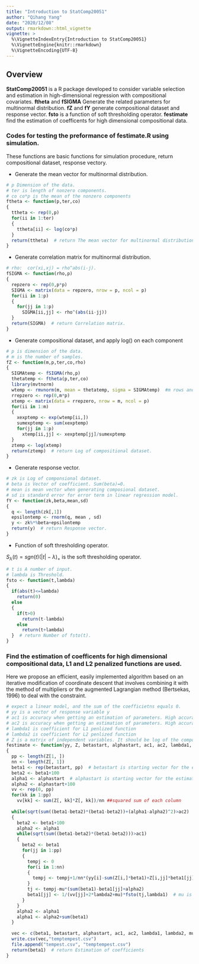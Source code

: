 ```yaml
---
title: "Introduction to StatComp20051"
author: "Qihang Yang"
date: "2020/12/08"
output: rmarkdown::html_vignette
vignette: >
  %\VignetteIndexEntry{Introduction to StatComp20051}
  %\VignetteEngine{knitr::rmarkdown}
  %\VignetteEncoding{UTF-8}
---
```

## Overview

__StatComp20051__ is a R package developed to consider variable selection and estimation in high-dimensional regression with compositional covariates. __ftheta__ and __fSIGMA__ Generate the related parameters for multinormal distribution. __fZ__ and __fY__ generate compositional dataset and response vector. __fsto__ is a function of soft thresholding operator. __festimate__ find the estimation of coefficents for high dimensional compositional data.


### Codes for testing the preformance of festimate.R using simulation. 
  These functions are basic functions for simulation procedure, return compositional dataset, response vectory.
  
* Generate the mean vector for multinormal distribution.
```r
# p Dimension of the data.
# ter is length of nonzero components.
# co co*p is the mean of the nonzero components
ftheta <- function(p,ter,co)
{
  ttheta <- rep(0,p)
  for(ii in 1:ter)
  {
    ttheta[ii] <- log(co*p)
  }
  return(ttheta)  # return The mean vector for multinormal distribution.
}
```

* Generate correlation matrix for multinormal distribution.
```r
# rho:  cor(xi,xj) = rho^abs(i-j).
fSIGMA <- function(rho,p)
{
  repzero <- rep(0,p*p)
  SIGMA <- matrix(data = repzero, nrow = p, ncol = p)
  for(ii in 1:p)
  {
    for(jj in 1:p)
      SIGMA[ii,jj] <- rho^(abs(ii-jj))
  }
  return(SIGMA)  # return Correlation matrix.
}
```

* Generate compositional dataset, and apply log() on each component
```r
# p is dimension of the data. 
# m is the number of samples.
fZ <- function(m,p,ter,co,rho)
{
  SIGMAtemp <- fSIGMA(rho,p)
  thetatemp <- ftheta(p,ter,co)
  library(mvtnorm)
  wtemp <- rmvnorm(m, mean = thetatemp, sigma = SIGMAtemp)  #m rows and p columns
  rrepzero <- rep(0,m*p)
  xtemp <- matrix(data = rrepzero, nrow = m, ncol = p)
  for(ii in 1:m)
  {
    xexptemp <- exp(wtemp[ii,])
    sumexptemp <- sum(xexptemp)
    for(jj in 1:p)
      xtemp[ii,jj] <- xexptemp[jj]/sumexptemp
  }
  ztemp <- log(xtemp)
  return(ztemp)  # return Log of compositional dataset.
}
```

* Generate response vector.
```r
# zk is Log of componsional dataset.
# beta is Vector of coefficient. Sum(beta)=0.
# mean is mean vector when generating composional dataset.
# sd is standard error for error term in linear regression model.
fY <- function(zk,beta,mean,sd)
{
  q <- length(zk[,1])
  epsilontemp <- rnorm(q, mean , sd)
  y <- zk%*%beta+epsilontemp
  return(y)  # return Response vector.
}
```

* Function of soft thresholding operator.

$S_{\lambda }(t)=sgn(t)(|t|-\lambda )_{+}$ is the soft thresholding operator.

```r
# t is A number of input.
# lambda is Threshold.
fsto <- function(t,lambda)
{
  if(abs(t)<=lambda)
    return(0)
  else
  {
    if(t>0)
      return(t-lambda)
    else
      return(t+lambda)
  }  # return Number of fsto(t).  
}
```

### Find the estimation of coefficents for high dimensional compositional data, L1 and L2 penalized functions are used.

Here we propose an efficient, easily implemented algorithm based on an iterative modification of coordinate descent that involves combining it with the method of multipliers or the augmented Lagrangian method (Bertsekas, 1996) to deal with the constraint.
```r
# expect a linear model, and the sum of the coefficietns equals 0.
# yy is a vector of response variable y
# ac1 is accuracy when getting an estimation of parameters. High accuracy means more accuracy results.
# ac2 is accuracy when getting an estimation of parameters. High accuracy means more accuracy results.
# lambda1 is coefficient for L1 penlized function
# lambda2 is coefficient for L2 penlized function
# Z is a matrix of independent variables. It should be log of the compositional data matrix, in which each row should sum to 1, and each component should be between 0 and 1.
festimate <- function(yy, Z, betastart, alphastart, ac1, ac2, lambda1, lambda2, mu)
{
  pp <- length(Z[1, ]) 
  nn <- length(Z[, 1])  
  beta1 <- rep(betastart, pp)  # betastart is starting vector for the estimation of coefficient beta.
  beta2 <- beta1+100
  alpha1 <- alphastart  # alphastart is starting vector for the estimation of lagrange multiplier for sum of the coefficients.
  alpha2 <- alphastart+100
  vv <- rep(0, pp)
  for(kk in 1:pp)
    vv[kk] <- sum(Z[, kk]*Z[, kk])/nn ##squared sum of each column
  
  while(sqrt(sum((beta1-beta2)*(beta1-beta2))+(alpha1-alpha2)^2)>ac2)
  {
    beta2 <- beta1+100   
    alpha2 <- alpha1
    while(sqrt(sum((beta1-beta2)*(beta1-beta2)))>ac1)
    {
      beta2 <- beta1
      for(jj in 1:pp)
      {
        tempj <- 0
        for(i in 1:nn)
        {
          tempj <- tempj+1/nn*(yy[i]-sum(Z[i,]*beta1)+Z[i,jj]*beta1[jj])*Z[i,jj]
        }
        tj <- tempj-mu*(sum(beta1)-beta1[jj]+alpha2)
        beta1[jj] <- 1/(vv[jj]+2*lambda2+mu)*fsto(tj,lambda1)  # mu is multiplier of the square of the sum of the coefficients in Lagrange method.
      }    
    }
    alpha2 <- alpha1
    alpha1 <- alpha2+sum(beta1)      
  }
  
  vec <- c(beta1, betastart, alphastart, ac1, ac2, lambda1, lambda2, mu)
  write.csv(vec,"temptempest.csv")
  file.append("tempest.csv", "temptempest.csv") 
  return(beta1)  # return Estimation of coefficients
}
```